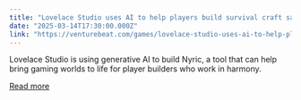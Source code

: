 ```yaml
---
title: "Lovelace Studio uses AI to help players build survival craft sandbox worlds"
date: "2025-03-14T17:30:00.000Z"
link: "https://venturebeat.com/games/lovelace-studio-uses-ai-to-help-players-build-survival-craft-sandbox-worlds-the-deanbeat/"
---
```


Lovelace Studio is using generative AI to build Nyric, a tool that can help bring gaming worlds to life for player builders who work in harmony.

[Read more](https://venturebeat.com/games/lovelace-studio-uses-ai-to-help-players-build-survival-craft-sandbox-worlds-the-deanbeat/)
